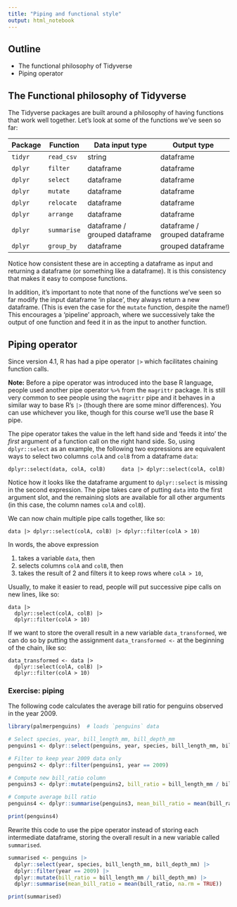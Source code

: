 ```yaml
---
title: "Piping and functional style"
output: html_notebook
---
```


## Outline

- The functional philosophy of Tidyverse
- Piping operator


## The Functional philosophy of Tidyverse

The Tidyverse packages are built around a philosophy of having functions that
work well together. Let's look at some of the functions we've seen so far:

| Package | Function    | Data input type               | Output type                   |
|---------|-------------|-------------------------------|-------------------------------|
| `tidyr` | `read_csv`  | string                        | dataframe                     |
| `dplyr` | `filter`    | dataframe                     | dataframe                     |
| `dplyr` | `select`    | dataframe                     | dataframe                     |
| `dplyr` | `mutate`    | dataframe                     | dataframe                     |
| `dplyr` | `relocate`  | dataframe                     | dataframe                     |
| `dplyr` | `arrange`   | dataframe                     | dataframe                     |
| `dplyr` | `summarise` | dataframe / grouped dataframe | dataframe / grouped dataframe |
| `dplyr` | `group_by`  | dataframe                     | grouped dataframe             |

Notice how consistent these are in accepting a dataframe as input and returning
a dataframe (or something like a dataframe). It is this consistency that makes
it easy to compose functions. 

In addition, it's important to note that none of the functions we've seen so
far modify the input dataframe 'in place', they always return a new dataframe.
(This is even the case for the `mutate` function, despite the name!) This
encourages a 'pipeline' approach, where we successively take the output
of one function and feed it in as the input to another function.


## Piping operator

Since version 4.1, R has had a pipe operator `|>` which facilitates chaining
function calls.

**Note:** Before a pipe operator was introduced into the base R language, people
used another pipe operator `%>%` from the `magrittr` package. It is still very
common to see people using the `magrittr` pipe and it behaves in a similar way
to base R's `|>` (though there are some minor differences). You can use
whichever you like, though for this course we'll use the base R pipe.

The pipe operator takes the value in the left hand side and 'feeds it into' the
_first_ argument of a function call on the right hand side. So, using
`dplyr::select` as an example, the following two expressions are equivalent ways
to select two columns `colA` and `colB` from a dataframe `data`:

```
dplyr::select(data, colA, colB)     data |> dplyr::select(colA, colB)
```

Notice how it looks like the dataframe argument to `dplyr::select` is missing
in the second expression. The pipe takes care of putting `data` into the first
argument slot, and the remaining slots are available for all other arguments
(in this case, the column names  `colA` and `colB`).

We can now chain multiple pipe calls together, like so:

```
data |> dplyr::select(colA, colB) |> dplyr::filter(colA > 10)
```

In words, the above expression

1. takes a variable `data`, then
2. selects columns `colA` and `colB`, then
3. takes the result of 2 and filters it to keep rows where `colA > 10`,


Usually, to make it easier to read, people will put successive pipe calls
on new lines, like so:

```
data |>
  dplyr::select(colA, colB) |>
  dplyr::filter(colA > 10)
```

If we want to store the overall result in a new variable `data_transformed`,
we can do so by putting the assignment `data_transformed <- ` at the beginning
of the chain, like so:

```
data_transformed <- data |>
  dplyr::select(colA, colB) |>
  dplyr::filter(colA > 10)
```


### Exercise: piping

The following code calculates the average bill ratio for penguins observed in
the year 2009.

```r
library(palmerpenguins)  # loads `penguins` data

# Select species, year, bill_length_mm, bill_depth_mm
penguins1 <- dplyr::select(penguins, year, species, bill_length_mm, bill_depth_mm)

# Filter to keep year 2009 data only
penguins2 <- dplyr::filter(penguins1, year == 2009)

# Compute new bill_ratio column
penguins3 <- dplyr::mutate(penguins2, bill_ratio = bill_length_mm / bill_depth_mm)

# Compute average bill ratio
penguins4 <- dplyr::summarise(penguins3, mean_bill_ratio = mean(bill_ratio, na.rm = TRUE))

print(penguins4)
```

Rewrite this code to use the pipe operator instead of storing each intermediate
dataframe, storing the overall result in a new variable called `summarised`.

```r
summarised <- penguins |>
  dplyr::select(year, species, bill_length_mm, bill_depth_mm) |>
  dplyr::filter(year == 2009) |>
  dplyr::mutate(bill_ratio = bill_length_mm / bill_depth_mm) |>
  dplyr::summarise(mean_bill_ratio = mean(bill_ratio, na.rm = TRUE))

print(summarised)
```